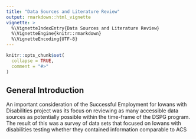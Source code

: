 ```yaml
---
title: "Data Sources and Literature Review"
output: rmarkdown::html_vignette
vignette: >
  %\VignetteIndexEntry{Data Sources and Literature Review}
  %\VignetteEngine{knitr::rmarkdown}
  %\VignetteEncoding{UTF-8}
---
```


```r
knitr::opts_chunk$set(
  collapse = TRUE,
  comment = "#>"
)
```

## General Introduction

An important consideration of the Successful Employment for Iowans with Disabilities project was its focus on reviewing as many accessible data sources as potentially possible within the time-frame of the DSPG program. The result of this was a survey of data sets that focused on Iowans with disabilities testing whether they contained information comparable to ACS 



